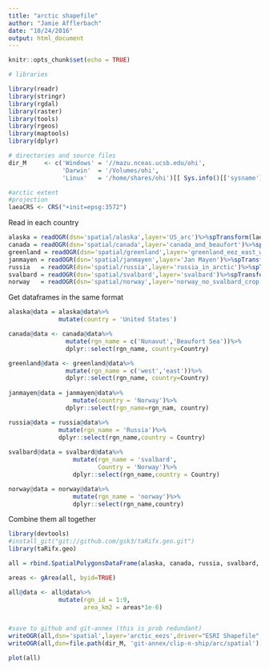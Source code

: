 ```yaml
---
title: "arctic shapefile"
author: "Jamie Afflerbach"
date: "10/24/2016"
output: html_document
---
```


```r
knitr::opts_chunk$set(echo = TRUE)

# libraries

library(readr)
library(stringr)
library(rgdal)
library(raster)
library(tools)
library(rgeos)
library(maptools)
library(dplyr)

# directories and source files
dir_M     <- c('Windows' = '//mazu.nceas.ucsb.edu/ohi',
               'Darwin'  = '/Volumes/ohi',
               'Linux'   = '/home/shares/ohi')[[ Sys.info()[['sysname']] ]]

#arctic extent
#projection
laeaCRS <- CRS("+init=epsg:3572")

```

Read in each country
```r

alaska = readOGR(dsn='spatial/alaska',layer='US_arc')%>%spTransform(laeaCRS)
canada = readOGR(dsn='spatial/canada',layer='canada_and_beaufort')%>%spTransform(laeaCRS)
greenland = readOGR(dsn='spatial/greenland',layer='greenland_eez_east_west')%>%spTransform(laeaCRS)
janmayen = readOGR(dsn='spatial/janmayen',layer='Jan Mayen')%>%spTransform(laeaCRS)
russia   = readOGR(dsn='spatial/russia',layer='russia_in_arctic')%>%spTransform(laeaCRS)
svalbard = readOGR(dsn='spatial/svalbard',layer='svalbard')%>%spTransform(laeaCRS)
norway   = readOGR(dsn='spatial/norway',layer='norway_no_svalbard_crop')%>%spTransform(laeaCRS)

```

Get dataframes in the same format

```r

alaska@data = alaska@data%>%
              mutate(country = 'United States')

canada@data <- canada@data%>%
                mutate(rgn_name = c('Nunavut','Beaufort Sea'))%>%
                dplyr::select(rgn_name, country=Country)

greenland@data <- greenland@data%>%
                mutate(rgn_name = c('west','east'))%>%
                dplyr::select(rgn_name, country=Country)
                    
janmayen@data = janmayen@data%>%
                  mutate(country = 'Norway')%>%
                dplyr::select(rgn_name=rgn_nam, country)

russia@data = russia@data%>%
              mutate(rgn_name = 'Russia')%>%
              dplyr::select(rgn_name,country = Country)
          
svalbard@data = svalbard@data%>%
                  mutate(rgn_name = 'svalbard',
                         Country = 'Norway')%>%
                  dplyr::select(rgn_name,country = Country)

norway@data = norway@data%>%
                  mutate(rgn_name = 'norway')%>%
                  dplyr::select(rgn_name,country)


```


Combine them all together

```r

library(devtools)
#install_git("git://github.com/gsk3/taRifx.geo.git")
library(taRifx.geo)

all = rbind.SpatialPolygonsDataFrame(alaska, canada, russia, svalbard, norway, janmayen, greenland)

areas <- gArea(all, byid=TRUE)  

all@data <- all@data%>%
              mutate(rgn_id = 1:9,
                     area_km2 = areas*1e-6)


#save to github and git-annex (this is prob redundant)
writeOGR(all,dsn='spatial',layer='arctic_eezs',driver="ESRI Shapefile", overwrite=T)
writeOGR(all,dsn=file.path(dir_M, 'git-annex/clip-n-ship/arc/spatial'),layer='arctic_eezs',driver="ESRI Shapefile", overwrite=T)

plot(all)

```



